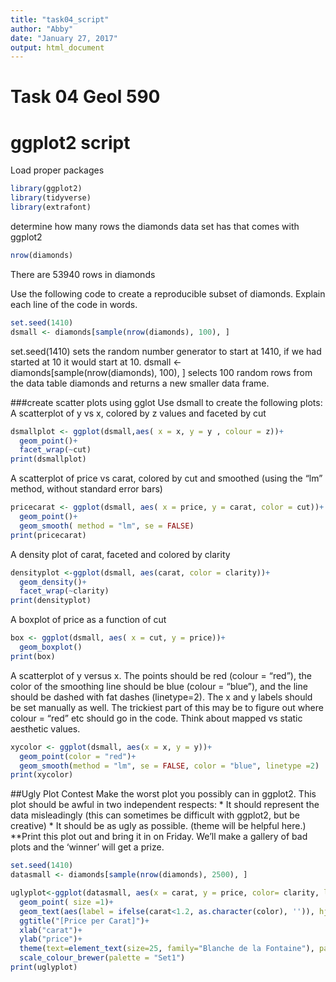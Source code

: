 ```yaml
---
title: "task04_script"
author: "Abby"
date: "January 27, 2017"
output: html_document
---
```

# Task 04 Geol 590 
# ggplot2 script

Load proper packages
```r
library(ggplot2)
library(tidyverse)
library(extrafont)
```

determine how many rows the diamonds data set has that comes with ggplot2
```r
nrow(diamonds)
```
There are 53940 rows in diamonds 

Use the following code to create a reproducible subset of diamonds. Explain each line of the code in words.

```r
set.seed(1410)
dsmall <- diamonds[sample(nrow(diamonds), 100), ]
```
set.seed(1410) sets the random number generator to start at 1410, if we had started at 10 it would start at 10. 
dsmall <- diamonds[sample(nrow(diamonds), 100), ] selects 100 random rows from the data table diamonds and returns a new smaller data frame. 

###create scatter plots using gglot
Use dsmall to create the following plots:
A scatterplot of y vs x, colored by z values and faceted by cut 

```r
dsmallplot <- ggplot(dsmall,aes( x = x, y = y , colour = z))+
  geom_point()+
  facet_wrap(~cut)
print(dsmallplot)
```
A scatterplot of price vs carat, colored by cut and smoothed (using the "lm" method, without standard error bars)
```r
pricecarat <- ggplot(dsmall, aes( x = price, y = carat, color = cut))+
  geom_point()+
  geom_smooth( method = "lm", se = FALSE)
print(pricecarat)
```

A density plot of carat, faceted and colored by clarity
```r
densityplot <-ggplot(dsmall, aes(carat, color = clarity))+
  geom_density()+
  facet_wrap(~clarity)
print(densityplot)
```
A boxplot of price as a function of cut 
```r
box <- ggplot(dsmall, aes( x = cut, y = price))+
  geom_boxplot()
print(box)
```

A scatterplot of y versus x. The points should be red (colour = "red"), the color of the smoothing line should be blue (colour = "blue"), and the line should be dashed with fat dashes (linetype=2). The x and y labels should be set manually as well. The trickiest part of this may be to figure out where colour = "red" etc should go in the code. Think about mapped vs static aesthetic values.
```r
xycolor <- ggplot(dsmall, aes(x = x, y = y))+
  geom_point(color = "red")+
  geom_smooth(method = "lm", se = FALSE, color = "blue", linetype =2)
print(xycolor)
```
##Ugly Plot Contest 
Make the worst plot you possibly can in ggplot2. This plot should be awful in two independent respects: * It should represent the data misleadingly (this can sometimes be difficult with ggplot2, but be creative) * It should be as ugly as possible. (theme will be helpful here.) **Print this plot out and bring it in on Friday. We'll make a gallery of bad plots and the 'winner' will get a prize.

```r
set.seed(1410)
datasmall <- diamonds[sample(nrow(diamonds), 2500), ]

uglyplot<-ggplot(datasmall, aes(x = carat, y = price, color= clarity, label = color, shape = cut))+
  geom_point( size =1)+
  geom_text(aes(label = ifelse(carat<1.2, as.character(color), '')), hjust=0, vjust=0)+
  ggtitle("[Price per Carat]")+
  xlab("carat")+
  ylab("price")+
  theme(text=element_text(size=25, family="Blanche de la Fontaine"), panel.background =element_rect("darkolivegreen"))+
  scale_colour_brewer(palette = "Set1")
print(uglyplot)

  
```

